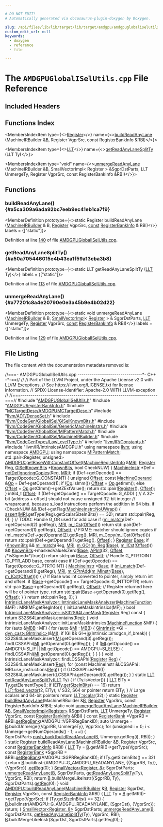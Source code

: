 ```yaml
---

# DO NOT EDIT!
# Automatically generated via docusaurus-plugin-doxygen by Doxygen.

slug: /api/files/lib/lib/target/lib/target/amdgpu/amdgpuglobaliselutils-cpp
custom_edit_url: null
keywords:
  - doxygen
  - reference
  - file

---
```





# The `AMDGPUGlobalISelUtils.cpp` File Reference

<DoxygenPage pluginConfig={pluginConfig}>



## Included Headers

<IncludesList>
<IncludesListItem
  filePath="AMDGPUGlobalISelUtils.h"
  permalink="/docs/api/files/lib/lib/target/lib/target/amdgpu/amdgpuglobaliselutils-h"
  isLocal="true" />
<IncludesListItem
  filePath="AMDGPURegisterBankInfo.h"
  permalink="/docs/api/files/lib/lib/target/lib/target/amdgpu/amdgpuregisterbankinfo-h"
  isLocal="true" />
<IncludesListItem
  filePath="MCTargetDesc/AMDGPUMCTargetDesc.h"
  permalink="/docs/api/files/lib/lib/target/lib/target/amdgpu/lib/target/amdgpu/mctargetdesc/amdgpumctargetdesc-h"
  isLocal="true" />
<IncludesListItem
  filePath="llvm/ADT/DenseSet.h"
  permalink="/docs/api/files/include/include/llvm/include/llvm/adt/denseset-h"
  isLocal="true" />
<IncludesListItem
  filePath="llvm/CodeGen/GlobalISel/GISelKnownBits.h"
  permalink="/docs/api/files/include/include/llvm/include/llvm/codegen/include/llvm/codegen/globalisel/giselknownbits-h"
  isLocal="true" />
<IncludesListItem
  filePath="llvm/CodeGen/GlobalISel/GenericMachineInstrs.h"
  permalink="/docs/api/files/include/include/llvm/include/llvm/codegen/include/llvm/codegen/globalisel/genericmachineinstrs-h"
  isLocal="true" />
<IncludesListItem
  filePath="llvm/CodeGen/GlobalISel/MIPatternMatch.h"
  permalink="/docs/api/files/include/include/llvm/include/llvm/codegen/include/llvm/codegen/globalisel/mipatternmatch-h"
  isLocal="true" />
<IncludesListItem
  filePath="llvm/CodeGen/GlobalISel/MachineIRBuilder.h"
  permalink="/docs/api/files/include/include/llvm/include/llvm/codegen/include/llvm/codegen/globalisel/machineirbuilder-h"
  isLocal="true" />
<IncludesListItem
  filePath="llvm/CodeGenTypes/LowLevelType.h"
  permalink="/docs/api/files/include/include/llvm/include/llvm/codegentypes/lowleveltype-h"
  isLocal="true" />
<IncludesListItem
  filePath="llvm/IR/Constants.h"
  permalink="/docs/api/files/include/include/llvm/include/llvm/ir/constants-h"
  isLocal="true" />
<IncludesListItem
  filePath="llvm/IR/IntrinsicsAMDGPU.h"
  permalink=""
  isLocal="true" />
</IncludesList>

## Functions Index

<MembersIndex>

<MembersIndexItem
  type={<><a href="/docs/api/classes/llvm/register">Register</a></>}
  name={<><a href="#a5ca309a6ada92bc7eeb9ec41eb1ca7f9">buildReadAnyLane</a> (MachineIRBuilder &amp;B, Register VgprSrc, const RegisterBankInfo &amp;RBI)</>}>
</MembersIndexItem>

<MembersIndexItem
  type={<><a href="/docs/api/classes/llvm/llt">LLT</a></>}
  name={<><a href="#a50a705446015e4b43ea1f59a13eba3b8">getReadAnyLaneSplitTy</a> (LLT Ty)</>}>
</MembersIndexItem>

<MembersIndexItem
  type="void"
  name={<><a href="#a77201c8a4e20790e0e3a45b9e4b02d22">unmergeReadAnyLane</a> (MachineIRBuilder &amp;B, SmallVectorImpl&lt; Register &gt; &amp;SgprDstParts, LLT UnmergeTy, Register VgprSrc, const RegisterBankInfo &amp;RBI)</>}>
</MembersIndexItem>

</MembersIndex>


<SectionDefinition>

## Functions

### buildReadAnyLane() {#a5ca309a6ada92bc7eeb9ec41eb1ca7f9}

<MemberDefinition
  prototype={<>static Register buildReadAnyLane (<a href="/docs/api/classes/llvm/machineirbuilder">MachineIRBuilder</a> &amp; B, <a href="/docs/api/classes/llvm/register">Register</a> VgprSrc, <a href="/docs/api/files/lib/lib/target/lib/target/aarch64/aarch64promoteconstant-cpp/#a90f8350fecae261c25be85d38b451bff">const</a> <a href="/docs/api/classes/llvm/registerbankinfo">RegisterBankInfo</a> &amp; RBI)</>}
  labels = {["static"]}>

Definition at line <a href="#l00140">140</a> of file <a href="/docs/api/files/lib/lib/target/lib/target/amdgpu/amdgpuglobaliselutils-cpp">AMDGPUGlobalISelUtils.cpp</a>.
</MemberDefinition>

### getReadAnyLaneSplitTy() {#a50a705446015e4b43ea1f59a13eba3b8}

<MemberDefinition
  prototype={<>static LLT getReadAnyLaneSplitTy (<a href="/docs/api/classes/llvm/llt">LLT</a> Ty)</>}
  labels = {["static"]}>

Definition at line <a href="#l00113">113</a> of file <a href="/docs/api/files/lib/lib/target/lib/target/amdgpu/amdgpuglobaliselutils-cpp">AMDGPUGlobalISelUtils.cpp</a>.
</MemberDefinition>

### unmergeReadAnyLane() {#a77201c8a4e20790e0e3a45b9e4b02d22}

<MemberDefinition
  prototype={<>static void unmergeReadAnyLane (<a href="/docs/api/classes/llvm/machineirbuilder">MachineIRBuilder</a> &amp; B, <a href="/docs/api/classes/llvm/smallvectorimpl">SmallVectorImpl</a>&lt; <a href="/docs/api/classes/llvm/register">Register</a> &gt; &amp; SgprDstParts, <a href="/docs/api/classes/llvm/llt">LLT</a> UnmergeTy, <a href="/docs/api/classes/llvm/register">Register</a> VgprSrc, <a href="/docs/api/files/lib/lib/target/lib/target/aarch64/aarch64promoteconstant-cpp/#a90f8350fecae261c25be85d38b451bff">const</a> <a href="/docs/api/classes/llvm/registerbankinfo">RegisterBankInfo</a> &amp; RBI)</>}
  labels = {["static"]}>

Definition at line <a href="#l00129">129</a> of file <a href="/docs/api/files/lib/lib/target/lib/target/amdgpu/amdgpuglobaliselutils-cpp">AMDGPUGlobalISelUtils.cpp</a>.
</MemberDefinition>

</SectionDefinition>

## File Listing

The file content with the documentation metadata removed is:

<ProgramListing>

<Link id="l00001" /><CodeLine lineNumber="1"><Highlight kind="comment">//===- AMDGPUGlobalISelUtils.cpp ---------------------------------&#42;- C++ -&#42;-==//</Highlight><Highlight kind="normal"></Highlight></CodeLine>
<Link id="l00002" /><CodeLine lineNumber="2"><Highlight kind="normal"></Highlight><Highlight kind="comment">//</Highlight><Highlight kind="normal"></Highlight></CodeLine>
<Link id="l00003" /><CodeLine lineNumber="3"><Highlight kind="normal"></Highlight><Highlight kind="comment">// Part of the LLVM Project, under the Apache License v2.0 with LLVM Exceptions.</Highlight><Highlight kind="normal"></Highlight></CodeLine>
<Link id="l00004" /><CodeLine lineNumber="4"><Highlight kind="normal"></Highlight><Highlight kind="comment">// See https://llvm.org/LICENSE.txt for license information.</Highlight><Highlight kind="normal"></Highlight></CodeLine>
<Link id="l00005" /><CodeLine lineNumber="5"><Highlight kind="normal"></Highlight><Highlight kind="comment">// SPDX-License-Identifier: Apache-2.0 WITH LLVM-exception</Highlight><Highlight kind="normal"></Highlight></CodeLine>
<Link id="l00006" /><CodeLine lineNumber="6"><Highlight kind="normal"></Highlight><Highlight kind="comment">//</Highlight><Highlight kind="normal"></Highlight></CodeLine>
<Link id="l00007" /><CodeLine lineNumber="7"><Highlight kind="normal"></Highlight><Highlight kind="comment">//===----------------------------------------------------------------------===//</Highlight><Highlight kind="normal"></Highlight></CodeLine>
<Link id="l00008" /><CodeLine lineNumber="8"><Highlight kind="normal"></Highlight></CodeLine>
<Link id="l00009" /><CodeLine lineNumber="9"><Highlight kind="normal"></Highlight><Highlight kind="preprocessor">#include &quot;<a href="/docs/api/files/lib/lib/target/lib/target/amdgpu/amdgpuglobaliselutils-h">AMDGPUGlobalISelUtils.h</a>&quot;</Highlight><Highlight kind="normal"></Highlight></CodeLine>
<Link id="l00010" /><CodeLine lineNumber="10"><Highlight kind="normal"></Highlight><Highlight kind="preprocessor">#include &quot;<a href="/docs/api/files/lib/lib/target/lib/target/amdgpu/amdgpuregisterbankinfo-h">AMDGPURegisterBankInfo.h</a>&quot;</Highlight><Highlight kind="normal"></Highlight></CodeLine>
<Link id="l00011" /><CodeLine lineNumber="11"><Highlight kind="normal"></Highlight><Highlight kind="preprocessor">#include &quot;<a href="/docs/api/files/lib/lib/target/lib/target/amdgpu/lib/target/amdgpu/mctargetdesc/amdgpumctargetdesc-h">MCTargetDesc/AMDGPUMCTargetDesc.h</a>&quot;</Highlight><Highlight kind="normal"></Highlight></CodeLine>
<Link id="l00012" /><CodeLine lineNumber="12"><Highlight kind="normal"></Highlight><Highlight kind="preprocessor">#include &quot;<a href="/docs/api/files/include/include/llvm/include/llvm/adt/denseset-h">llvm/ADT/DenseSet.h</a>&quot;</Highlight><Highlight kind="normal"></Highlight></CodeLine>
<Link id="l00013" /><CodeLine lineNumber="13"><Highlight kind="normal"></Highlight><Highlight kind="preprocessor">#include &quot;<a href="/docs/api/files/include/include/llvm/include/llvm/codegen/include/llvm/codegen/globalisel/giselknownbits-h">llvm/CodeGen/GlobalISel/GISelKnownBits.h</a>&quot;</Highlight><Highlight kind="normal"></Highlight></CodeLine>
<Link id="l00014" /><CodeLine lineNumber="14"><Highlight kind="normal"></Highlight><Highlight kind="preprocessor">#include &quot;<a href="/docs/api/files/include/include/llvm/include/llvm/codegen/include/llvm/codegen/globalisel/genericmachineinstrs-h">llvm/CodeGen/GlobalISel/GenericMachineInstrs.h</a>&quot;</Highlight><Highlight kind="normal"></Highlight></CodeLine>
<Link id="l00015" /><CodeLine lineNumber="15"><Highlight kind="normal"></Highlight><Highlight kind="preprocessor">#include &quot;<a href="/docs/api/files/include/include/llvm/include/llvm/codegen/include/llvm/codegen/globalisel/mipatternmatch-h">llvm/CodeGen/GlobalISel/MIPatternMatch.h</a>&quot;</Highlight><Highlight kind="normal"></Highlight></CodeLine>
<Link id="l00016" /><CodeLine lineNumber="16"><Highlight kind="normal"></Highlight><Highlight kind="preprocessor">#include &quot;<a href="/docs/api/files/include/include/llvm/include/llvm/codegen/include/llvm/codegen/globalisel/machineirbuilder-h">llvm/CodeGen/GlobalISel/MachineIRBuilder.h</a>&quot;</Highlight><Highlight kind="normal"></Highlight></CodeLine>
<Link id="l00017" /><CodeLine lineNumber="17"><Highlight kind="normal"></Highlight><Highlight kind="preprocessor">#include &quot;<a href="/docs/api/files/include/include/llvm/include/llvm/codegentypes/lowleveltype-h">llvm/CodeGenTypes/LowLevelType.h</a>&quot;</Highlight><Highlight kind="normal"></Highlight></CodeLine>
<Link id="l00018" /><CodeLine lineNumber="18"><Highlight kind="normal"></Highlight><Highlight kind="preprocessor">#include &quot;<a href="/docs/api/files/include/include/llvm/include/llvm/ir/constants-h">llvm/IR/Constants.h</a>&quot;</Highlight><Highlight kind="normal"></Highlight></CodeLine>
<Link id="l00019" /><CodeLine lineNumber="19"><Highlight kind="normal"></Highlight><Highlight kind="preprocessor">#include &quot;llvm/IR/IntrinsicsAMDGPU.h&quot;</Highlight><Highlight kind="normal"></Highlight></CodeLine>
<Link id="l00020" /><CodeLine lineNumber="20"><Highlight kind="normal"></Highlight></CodeLine>
<Link id="l00021" /><CodeLine lineNumber="21"><Highlight kind="normal"></Highlight><Highlight kind="keyword">using namespace </Highlight><Highlight kind="normal"><a href="/docs/api/namespaces/llvm">llvm</a>;</Highlight></CodeLine>
<Link id="l00022" /><CodeLine lineNumber="22"><Highlight kind="normal"></Highlight><Highlight kind="keyword">using namespace </Highlight><Highlight kind="normal"><a href="/docs/api/namespaces/llvm/amdgpu">AMDGPU</a>;</Highlight></CodeLine>
<Link id="l00023" /><CodeLine lineNumber="23"><Highlight kind="normal"></Highlight><Highlight kind="keyword">using namespace </Highlight><Highlight kind="normal"><a href="/docs/api/namespaces/llvm/mipatternmatch">MIPatternMatch</a>;</Highlight></CodeLine>
<Link id="l00024" /><CodeLine lineNumber="24"><Highlight kind="normal"></Highlight></CodeLine>
<Link id="l00025" /><CodeLine lineNumber="25"><Highlight kind="normal">std::pair&lt;Register, unsigned&gt;</Highlight></CodeLine>
<Link id="l00026" /><CodeLine lineNumber="26" lineLink="/docs/api/namespaces/llvm/amdgpu/#afc1af790923d299c9f6c0b631034dbc6"><Highlight kind="normal"><a href="/docs/api/namespaces/llvm/amdgpu/#afc1af790923d299c9f6c0b631034dbc6">AMDGPU::getBaseWithConstantOffset</a>(<a href="/docs/api/classes/llvm/machineregisterinfo">MachineRegisterInfo</a> &amp;<a href="/docs/api/files/lib/lib/target/lib/target/aarch64/aarch64advsimdscalarpass-cpp/#aacd2ab195054a3e6a74bfbb9d5d571c8">MRI</a>, <a href="/docs/api/classes/llvm/register">Register</a> Reg,</Highlight></CodeLine>
<Link id="l00027" /><CodeLine lineNumber="27"><Highlight kind="normal">                                  <a href="/docs/api/classes/llvm/giselknownbits">GISelKnownBits</a> &#42;<a href="/docs/api/structs/llvm/knownbits">KnownBits</a>, </Highlight><Highlight kind="keywordtype">bool</Highlight><Highlight kind="normal"> CheckNUW) &#123;</Highlight></CodeLine>
<Link id="l00028" /><CodeLine lineNumber="28"><Highlight kind="normal">  <a href="/docs/api/classes/llvm/machineinstr">MachineInstr</a> &#42;Def = <a href="/docs/api/namespaces/llvm/#a4b2430ab5e686b82f8cd6fd588d6de6f">getDefIgnoringCopies</a>(Reg, <a href="/docs/api/files/lib/lib/target/lib/target/aarch64/aarch64advsimdscalarpass-cpp/#aacd2ab195054a3e6a74bfbb9d5d571c8">MRI</a>);</Highlight></CodeLine>
<Link id="l00029" /><CodeLine lineNumber="29"><Highlight kind="normal">  </Highlight><Highlight kind="keywordflow">if</Highlight><Highlight kind="normal"> (Def-&gt;getOpcode() == TargetOpcode::G&#95;CONSTANT) &#123;</Highlight></CodeLine>
<Link id="l00030" /><CodeLine lineNumber="30"><Highlight kind="normal">    </Highlight><Highlight kind="keywordtype">unsigned</Highlight><Highlight kind="normal"> <a href="/docs/api/namespaces/llvm/#a05f5b9a11bdcc5feba62899f95dcf878a3134224cba2545bc57954d3b072aebb4">Offset</a>;</Highlight></CodeLine>
<Link id="l00031" /><CodeLine lineNumber="31"><Highlight kind="normal">    </Highlight><Highlight kind="keyword">const</Highlight><Highlight kind="normal"> <a href="/docs/api/classes/llvm/machineoperand">MachineOperand</a> &amp;<a href="/docs/api/namespaces/llvm/#ab471937b9a227e70c7fe8bd9604014d6">Op</a> = Def-&gt;getOperand(1);</Highlight></CodeLine>
<Link id="l00032" /><CodeLine lineNumber="32"><Highlight kind="normal">    </Highlight><Highlight kind="keywordflow">if</Highlight><Highlight kind="normal"> (<a href="/docs/api/namespaces/llvm/#ab471937b9a227e70c7fe8bd9604014d6">Op</a>.isImm())</Highlight></CodeLine>
<Link id="l00033" /><CodeLine lineNumber="33"><Highlight kind="normal">      <a href="/docs/api/namespaces/llvm/#a05f5b9a11bdcc5feba62899f95dcf878a3134224cba2545bc57954d3b072aebb4">Offset</a> = <a href="/docs/api/namespaces/llvm/#ab471937b9a227e70c7fe8bd9604014d6">Op</a>.getImm();</Highlight></CodeLine>
<Link id="l00034" /><CodeLine lineNumber="34"><Highlight kind="normal">    </Highlight><Highlight kind="keywordflow">else</Highlight><Highlight kind="normal"></Highlight></CodeLine>
<Link id="l00035" /><CodeLine lineNumber="35"><Highlight kind="normal">      <a href="/docs/api/namespaces/llvm/#a05f5b9a11bdcc5feba62899f95dcf878a3134224cba2545bc57954d3b072aebb4">Offset</a> = <a href="/docs/api/namespaces/llvm/#ab471937b9a227e70c7fe8bd9604014d6">Op</a>.getCImm()-&gt;getZExtValue();</Highlight></CodeLine>
<Link id="l00036" /><CodeLine lineNumber="36"><Highlight kind="normal"></Highlight></CodeLine>
<Link id="l00037" /><CodeLine lineNumber="37"><Highlight kind="normal">    </Highlight><Highlight kind="keywordflow">return</Highlight><Highlight kind="normal"> std::pair(<a href="/docs/api/files/lib/lib/transforms/lib/transforms/utils/mem2reg-cpp/#a6fde3eb6ca09ddf2fd76432176d817bb">Register</a>(), <a href="/docs/api/namespaces/llvm/#a05f5b9a11bdcc5feba62899f95dcf878a3134224cba2545bc57954d3b072aebb4">Offset</a>);</Highlight></CodeLine>
<Link id="l00038" /><CodeLine lineNumber="38"><Highlight kind="normal">  &#125;</Highlight></CodeLine>
<Link id="l00039" /><CodeLine lineNumber="39"><Highlight kind="normal"></Highlight></CodeLine>
<Link id="l00040" /><CodeLine lineNumber="40"><Highlight kind="normal">  int64&#95;t <a href="/docs/api/namespaces/llvm/#a05f5b9a11bdcc5feba62899f95dcf878a3134224cba2545bc57954d3b072aebb4">Offset</a>;</Highlight></CodeLine>
<Link id="l00041" /><CodeLine lineNumber="41"><Highlight kind="normal">  </Highlight><Highlight kind="keywordflow">if</Highlight><Highlight kind="normal"> (Def-&gt;getOpcode() == TargetOpcode::G&#95;ADD) &#123;</Highlight></CodeLine>
<Link id="l00042" /><CodeLine lineNumber="42"><Highlight kind="normal">    </Highlight><Highlight kind="comment">// A 32-bit (address + offset) should not cause unsigned 32-bit integer</Highlight><Highlight kind="normal"></Highlight></CodeLine>
<Link id="l00043" /><CodeLine lineNumber="43"><Highlight kind="normal">    </Highlight><Highlight kind="comment">// wraparound, because s&#95;load instructions perform the addition in 64 bits.</Highlight><Highlight kind="normal"></Highlight></CodeLine>
<Link id="l00044" /><CodeLine lineNumber="44"><Highlight kind="normal">    </Highlight><Highlight kind="keywordflow">if</Highlight><Highlight kind="normal"> (CheckNUW &amp;&amp; !Def-&gt;getFlag(<a href="/docs/api/classes/llvm/machineinstr/#aafacf84de1cb994a92dc045f4aa1d518a16996c70759af20709e11bec0f30a14b">MachineInstr::NoUWrap</a>)) &#123;</Highlight></CodeLine>
<Link id="l00045" /><CodeLine lineNumber="45"><Highlight kind="normal">      <a href="/docs/api/files/lib/lib/target/lib/target/amdgpu/silowercontrolflow-cpp/#a4868c5d81c5ccc98c47aeab6244346a0">assert</a>(<a href="/docs/api/files/lib/lib/target/lib/target/aarch64/aarch64advsimdscalarpass-cpp/#aacd2ab195054a3e6a74bfbb9d5d571c8">MRI</a>.getType(Reg).getScalarSizeInBits() == 32);</Highlight></CodeLine>
<Link id="l00046" /><CodeLine lineNumber="46"><Highlight kind="normal">      </Highlight><Highlight kind="keywordflow">return</Highlight><Highlight kind="normal"> std::pair(Reg, 0);</Highlight></CodeLine>
<Link id="l00047" /><CodeLine lineNumber="47"><Highlight kind="normal">    &#125;</Highlight></CodeLine>
<Link id="l00048" /><CodeLine lineNumber="48"><Highlight kind="normal">    </Highlight><Highlight kind="comment">// TODO: Handle G&#95;OR used for add case</Highlight><Highlight kind="normal"></Highlight></CodeLine>
<Link id="l00049" /><CodeLine lineNumber="49"><Highlight kind="normal">    </Highlight><Highlight kind="keywordflow">if</Highlight><Highlight kind="normal"> (<a href="/docs/api/namespaces/llvm/mipatternmatch/#aa9bd186f4281a367fb872d17d0e7728b">mi&#95;match</a>(Def-&gt;getOperand(2).getReg(), <a href="/docs/api/files/lib/lib/target/lib/target/aarch64/aarch64advsimdscalarpass-cpp/#aacd2ab195054a3e6a74bfbb9d5d571c8">MRI</a>, <a href="/docs/api/namespaces/llvm/mipatternmatch/#a441b9fc17e390be4c8dc6a1f1dd3d424">m&#95;ICst</a>(<a href="/docs/api/namespaces/llvm/#a05f5b9a11bdcc5feba62899f95dcf878a3134224cba2545bc57954d3b072aebb4">Offset</a>)))</Highlight></CodeLine>
<Link id="l00050" /><CodeLine lineNumber="50"><Highlight kind="normal">      </Highlight><Highlight kind="keywordflow">return</Highlight><Highlight kind="normal"> std::pair(Def-&gt;getOperand(1).getReg(), <a href="/docs/api/namespaces/llvm/#a05f5b9a11bdcc5feba62899f95dcf878a3134224cba2545bc57954d3b072aebb4">Offset</a>);</Highlight></CodeLine>
<Link id="l00051" /><CodeLine lineNumber="51"><Highlight kind="normal"></Highlight></CodeLine>
<Link id="l00052" /><CodeLine lineNumber="52"><Highlight kind="normal">    </Highlight><Highlight kind="comment">// FIXME: matcher should ignore copies</Highlight><Highlight kind="normal"></Highlight></CodeLine>
<Link id="l00053" /><CodeLine lineNumber="53"><Highlight kind="normal">    </Highlight><Highlight kind="keywordflow">if</Highlight><Highlight kind="normal"> (<a href="/docs/api/namespaces/llvm/mipatternmatch/#aa9bd186f4281a367fb872d17d0e7728b">mi&#95;match</a>(Def-&gt;getOperand(2).getReg(), <a href="/docs/api/files/lib/lib/target/lib/target/aarch64/aarch64advsimdscalarpass-cpp/#aacd2ab195054a3e6a74bfbb9d5d571c8">MRI</a>, <a href="/docs/api/namespaces/llvm/mipatternmatch/#a26d4fa544340416fd300803ea0bd1cee">m&#95;Copy</a>(<a href="/docs/api/namespaces/llvm/mipatternmatch/#a441b9fc17e390be4c8dc6a1f1dd3d424">m&#95;ICst</a>(<a href="/docs/api/namespaces/llvm/#a05f5b9a11bdcc5feba62899f95dcf878a3134224cba2545bc57954d3b072aebb4">Offset</a>))))</Highlight></CodeLine>
<Link id="l00054" /><CodeLine lineNumber="54"><Highlight kind="normal">      </Highlight><Highlight kind="keywordflow">return</Highlight><Highlight kind="normal"> std::pair(Def-&gt;getOperand(1).getReg(), <a href="/docs/api/namespaces/llvm/#a05f5b9a11bdcc5feba62899f95dcf878a3134224cba2545bc57954d3b072aebb4">Offset</a>);</Highlight></CodeLine>
<Link id="l00055" /><CodeLine lineNumber="55"><Highlight kind="normal">  &#125;</Highlight></CodeLine>
<Link id="l00056" /><CodeLine lineNumber="56"><Highlight kind="normal"></Highlight></CodeLine>
<Link id="l00057" /><CodeLine lineNumber="57"><Highlight kind="normal">  <a href="/docs/api/classes/llvm/register">Register</a> <a href="/docs/api/namespaces/llvm/sampleprof/#a702f69807459cc25db5754a5f179d3fcaf6fbeb8fa9f451468611536b00878d41">Base</a>;</Highlight></CodeLine>
<Link id="l00058" /><CodeLine lineNumber="58"><Highlight kind="normal">  </Highlight><Highlight kind="keywordflow">if</Highlight><Highlight kind="normal"> (<a href="/docs/api/structs/llvm/knownbits">KnownBits</a> &amp;&amp; <a href="/docs/api/namespaces/llvm/mipatternmatch/#aa9bd186f4281a367fb872d17d0e7728b">mi&#95;match</a>(Reg, <a href="/docs/api/files/lib/lib/target/lib/target/aarch64/aarch64advsimdscalarpass-cpp/#aacd2ab195054a3e6a74bfbb9d5d571c8">MRI</a>, <a href="/docs/api/namespaces/llvm/mipatternmatch/#a61adc0538bc40b2709040c5284c5c719">m&#95;GOr</a>(<a href="/docs/api/namespaces/llvm/mipatternmatch/#a00b04b7613c62a52917e1d2467faeab0">m&#95;Reg</a>(<a href="/docs/api/namespaces/llvm/sampleprof/#a702f69807459cc25db5754a5f179d3fcaf6fbeb8fa9f451468611536b00878d41">Base</a>), <a href="/docs/api/namespaces/llvm/mipatternmatch/#a441b9fc17e390be4c8dc6a1f1dd3d424">m&#95;ICst</a>(<a href="/docs/api/namespaces/llvm/#a05f5b9a11bdcc5feba62899f95dcf878a3134224cba2545bc57954d3b072aebb4">Offset</a>))) &amp;&amp;</Highlight></CodeLine>
<Link id="l00059" /><CodeLine lineNumber="59"><Highlight kind="normal">      <a href="/docs/api/structs/llvm/knownbits">KnownBits</a>-&gt;maskedValueIsZero(<a href="/docs/api/namespaces/llvm/sampleprof/#a702f69807459cc25db5754a5f179d3fcaf6fbeb8fa9f451468611536b00878d41">Base</a>, <a href="/docs/api/classes/llvm/apint">APInt</a>(32, <a href="/docs/api/namespaces/llvm/#a05f5b9a11bdcc5feba62899f95dcf878a3134224cba2545bc57954d3b072aebb4">Offset</a>, </Highlight><Highlight kind="comment">/&#42;isSigned=&#42;/</Highlight><Highlight kind="keyword">true</Highlight><Highlight kind="normal">)))</Highlight></CodeLine>
<Link id="l00060" /><CodeLine lineNumber="60"><Highlight kind="normal">    </Highlight><Highlight kind="keywordflow">return</Highlight><Highlight kind="normal"> std::pair(<a href="/docs/api/namespaces/llvm/sampleprof/#a702f69807459cc25db5754a5f179d3fcaf6fbeb8fa9f451468611536b00878d41">Base</a>, <a href="/docs/api/namespaces/llvm/#a05f5b9a11bdcc5feba62899f95dcf878a3134224cba2545bc57954d3b072aebb4">Offset</a>);</Highlight></CodeLine>
<Link id="l00061" /><CodeLine lineNumber="61"><Highlight kind="normal"></Highlight></CodeLine>
<Link id="l00062" /><CodeLine lineNumber="62"><Highlight kind="normal">  </Highlight><Highlight kind="comment">// Handle G&#95;PTRTOINT (G&#95;PTR&#95;ADD base, const) case</Highlight><Highlight kind="normal"></Highlight></CodeLine>
<Link id="l00063" /><CodeLine lineNumber="63"><Highlight kind="normal">  </Highlight><Highlight kind="keywordflow">if</Highlight><Highlight kind="normal"> (Def-&gt;getOpcode() == TargetOpcode::G&#95;PTRTOINT) &#123;</Highlight></CodeLine>
<Link id="l00064" /><CodeLine lineNumber="64"><Highlight kind="normal">    <a href="/docs/api/classes/llvm/machineinstr">MachineInstr</a> &#42;<a href="/docs/api/namespaces/llvm/sampleprof/#a702f69807459cc25db5754a5f179d3fcaf6fbeb8fa9f451468611536b00878d41">Base</a>;</Highlight></CodeLine>
<Link id="l00065" /><CodeLine lineNumber="65"><Highlight kind="normal">    </Highlight><Highlight kind="keywordflow">if</Highlight><Highlight kind="normal"> (<a href="/docs/api/namespaces/llvm/mipatternmatch/#aa9bd186f4281a367fb872d17d0e7728b">mi&#95;match</a>(Def-&gt;getOperand(1).getReg(), <a href="/docs/api/files/lib/lib/target/lib/target/aarch64/aarch64advsimdscalarpass-cpp/#aacd2ab195054a3e6a74bfbb9d5d571c8">MRI</a>,</Highlight></CodeLine>
<Link id="l00066" /><CodeLine lineNumber="66"><Highlight kind="normal">                 <a href="/docs/api/namespaces/llvm/mipatternmatch/#aabc13e9685078919223b80faf25c4b4e">m&#95;GPtrAdd</a>(<a href="/docs/api/namespaces/llvm/mipatternmatch/#ac48bb7526cd273b2dbeaabdc481d641f">m&#95;MInstr</a>(<a href="/docs/api/namespaces/llvm/sampleprof/#a702f69807459cc25db5754a5f179d3fcaf6fbeb8fa9f451468611536b00878d41">Base</a>), <a href="/docs/api/namespaces/llvm/mipatternmatch/#a441b9fc17e390be4c8dc6a1f1dd3d424">m&#95;ICst</a>(<a href="/docs/api/namespaces/llvm/#a05f5b9a11bdcc5feba62899f95dcf878a3134224cba2545bc57954d3b072aebb4">Offset</a>)))) &#123;</Highlight></CodeLine>
<Link id="l00067" /><CodeLine lineNumber="67"><Highlight kind="normal">      </Highlight><Highlight kind="comment">// If Base was int converted to pointer, simply return int and offset.</Highlight><Highlight kind="normal"></Highlight></CodeLine>
<Link id="l00068" /><CodeLine lineNumber="68"><Highlight kind="normal">      </Highlight><Highlight kind="keywordflow">if</Highlight><Highlight kind="normal"> (<a href="/docs/api/namespaces/llvm/sampleprof/#a702f69807459cc25db5754a5f179d3fcaf6fbeb8fa9f451468611536b00878d41">Base</a>-&gt;getOpcode() == TargetOpcode::G&#95;INTTOPTR)</Highlight></CodeLine>
<Link id="l00069" /><CodeLine lineNumber="69"><Highlight kind="normal">        </Highlight><Highlight kind="keywordflow">return</Highlight><Highlight kind="normal"> std::pair(<a href="/docs/api/namespaces/llvm/sampleprof/#a702f69807459cc25db5754a5f179d3fcaf6fbeb8fa9f451468611536b00878d41">Base</a>-&gt;getOperand(1).getReg(), <a href="/docs/api/namespaces/llvm/#a05f5b9a11bdcc5feba62899f95dcf878a3134224cba2545bc57954d3b072aebb4">Offset</a>);</Highlight></CodeLine>
<Link id="l00070" /><CodeLine lineNumber="70"><Highlight kind="normal"></Highlight></CodeLine>
<Link id="l00071" /><CodeLine lineNumber="71"><Highlight kind="normal">      </Highlight><Highlight kind="comment">// Register returned here will be of pointer type.</Highlight><Highlight kind="normal"></Highlight></CodeLine>
<Link id="l00072" /><CodeLine lineNumber="72"><Highlight kind="normal">      </Highlight><Highlight kind="keywordflow">return</Highlight><Highlight kind="normal"> std::pair(<a href="/docs/api/namespaces/llvm/sampleprof/#a702f69807459cc25db5754a5f179d3fcaf6fbeb8fa9f451468611536b00878d41">Base</a>-&gt;getOperand(0).getReg(), <a href="/docs/api/namespaces/llvm/#a05f5b9a11bdcc5feba62899f95dcf878a3134224cba2545bc57954d3b072aebb4">Offset</a>);</Highlight></CodeLine>
<Link id="l00073" /><CodeLine lineNumber="73"><Highlight kind="normal">    &#125;</Highlight></CodeLine>
<Link id="l00074" /><CodeLine lineNumber="74"><Highlight kind="normal">  &#125;</Highlight></CodeLine>
<Link id="l00075" /><CodeLine lineNumber="75"><Highlight kind="normal"></Highlight></CodeLine>
<Link id="l00076" /><CodeLine lineNumber="76"><Highlight kind="normal">  </Highlight><Highlight kind="keywordflow">return</Highlight><Highlight kind="normal"> std::pair(Reg, 0);</Highlight></CodeLine>
<Link id="l00077" /><CodeLine lineNumber="77"><Highlight kind="normal">&#125;</Highlight></CodeLine>
<Link id="l00078" /><CodeLine lineNumber="78"><Highlight kind="normal"></Highlight></CodeLine>
<Link id="l00079" /><CodeLine lineNumber="79" lineLink="/docs/api/classes/llvm/amdgpu/intrinsiclanemaskanalyzer/#a22459843e27b3193b07132afe1048a0e"><Highlight kind="normal"><a href="/docs/api/classes/llvm/amdgpu/intrinsiclanemaskanalyzer/#a22459843e27b3193b07132afe1048a0e">IntrinsicLaneMaskAnalyzer::IntrinsicLaneMaskAnalyzer</a>(<a href="/docs/api/classes/llvm/machinefunction">MachineFunction</a> &amp;MF)</Highlight></CodeLine>
<Link id="l00080" /><CodeLine lineNumber="80"><Highlight kind="normal">    : MRI(MF.getRegInfo()) &#123;</Highlight></CodeLine>
<Link id="l00081" /><CodeLine lineNumber="81"><Highlight kind="normal">  initLaneMaskIntrinsics(MF);</Highlight></CodeLine>
<Link id="l00082" /><CodeLine lineNumber="82"><Highlight kind="normal">&#125;</Highlight></CodeLine>
<Link id="l00083" /><CodeLine lineNumber="83"><Highlight kind="normal"></Highlight></CodeLine>
<Link id="l00084" /><CodeLine lineNumber="84" lineLink="/docs/api/classes/llvm/amdgpu/intrinsiclanemaskanalyzer/#a0ff63797e41bde5841b551c231eb8c1c"><Highlight kind="normal"></Highlight><Highlight kind="keywordtype">bool</Highlight><Highlight kind="normal"> <a href="/docs/api/classes/llvm/amdgpu/intrinsiclanemaskanalyzer/#a0ff63797e41bde5841b551c231eb8c1c">IntrinsicLaneMaskAnalyzer::isS32S64LaneMask</a>(<a href="/docs/api/classes/llvm/register">Register</a> Reg)</Highlight><Highlight kind="keyword"> const </Highlight><Highlight kind="normal">&#123;</Highlight></CodeLine>
<Link id="l00085" /><CodeLine lineNumber="85"><Highlight kind="normal">  </Highlight><Highlight kind="keywordflow">return</Highlight><Highlight kind="normal"> S32S64LaneMask.contains(Reg);</Highlight></CodeLine>
<Link id="l00086" /><CodeLine lineNumber="86"><Highlight kind="normal">&#125;</Highlight></CodeLine>
<Link id="l00087" /><CodeLine lineNumber="87"><Highlight kind="normal"></Highlight></CodeLine>
<Link id="l00088" /><CodeLine lineNumber="88"><Highlight kind="normal"></Highlight><Highlight kind="keywordtype">void</Highlight><Highlight kind="normal"> IntrinsicLaneMaskAnalyzer::initLaneMaskIntrinsics(<a href="/docs/api/classes/llvm/machinefunction">MachineFunction</a> &amp;MF) &#123;</Highlight></CodeLine>
<Link id="l00089" /><CodeLine lineNumber="89"><Highlight kind="normal">  </Highlight><Highlight kind="keywordflow">for</Highlight><Highlight kind="normal"> (</Highlight><Highlight kind="keyword">auto</Highlight><Highlight kind="normal"> &amp;<a href="/docs/api/files/lib/lib/target/lib/target/arm/armslshardening-cpp/#a5958512eae2979bd2eb383977996a600">MBB</a> : MF) &#123;</Highlight></CodeLine>
<Link id="l00090" /><CodeLine lineNumber="90"><Highlight kind="normal">    </Highlight><Highlight kind="keywordflow">for</Highlight><Highlight kind="normal"> (</Highlight><Highlight kind="keyword">auto</Highlight><Highlight kind="normal"> &amp;<a href="/docs/api/files/lib/lib/codegen/lib/codegen/globalisel/irtranslator-cpp/#abe44dfdea65b4f7e11e0a608ab708b76">MI</a> : <a href="/docs/api/files/lib/lib/target/lib/target/arm/armslshardening-cpp/#a5958512eae2979bd2eb383977996a600">MBB</a>) &#123;</Highlight></CodeLine>
<Link id="l00091" /><CodeLine lineNumber="91"><Highlight kind="normal">      <a href="/docs/api/classes/llvm/gintrinsic">GIntrinsic</a> &#42;GI = <a href="/docs/api/namespaces/llvm/#a22eeee01734061ac1b31ccd994c49eef">dyn&#95;cast&lt;GIntrinsic&gt;</a>(&amp;<a href="/docs/api/files/lib/lib/codegen/lib/codegen/globalisel/irtranslator-cpp/#abe44dfdea65b4f7e11e0a608ab708b76">MI</a>);</Highlight></CodeLine>
<Link id="l00092" /><CodeLine lineNumber="92"><Highlight kind="normal">      </Highlight><Highlight kind="keywordflow">if</Highlight><Highlight kind="normal"> (GI &amp;&amp; GI-&gt;<a href="/docs/api/classes/llvm/gintrinsic/#a686f97c8a53834389f8723a536ee413a">is</a>(Intrinsic::amdgcn&#95;if&#95;break)) &#123;</Highlight></CodeLine>
<Link id="l00093" /><CodeLine lineNumber="93"><Highlight kind="normal">        S32S64LaneMask.insert(<a href="/docs/api/files/lib/lib/codegen/lib/codegen/globalisel/irtranslator-cpp/#abe44dfdea65b4f7e11e0a608ab708b76">MI</a>.getOperand(3).getReg());</Highlight></CodeLine>
<Link id="l00094" /><CodeLine lineNumber="94"><Highlight kind="normal">        findLCSSAPhi(<a href="/docs/api/files/lib/lib/codegen/lib/codegen/globalisel/irtranslator-cpp/#abe44dfdea65b4f7e11e0a608ab708b76">MI</a>.getOperand(0).getReg());</Highlight></CodeLine>
<Link id="l00095" /><CodeLine lineNumber="95"><Highlight kind="normal">      &#125;</Highlight></CodeLine>
<Link id="l00096" /><CodeLine lineNumber="96"><Highlight kind="normal"></Highlight></CodeLine>
<Link id="l00097" /><CodeLine lineNumber="97"><Highlight kind="normal">      </Highlight><Highlight kind="keywordflow">if</Highlight><Highlight kind="normal"> (<a href="/docs/api/files/lib/lib/codegen/lib/codegen/globalisel/irtranslator-cpp/#abe44dfdea65b4f7e11e0a608ab708b76">MI</a>.getOpcode() == AMDGPU::SI&#95;IF ||</Highlight></CodeLine>
<Link id="l00098" /><CodeLine lineNumber="98"><Highlight kind="normal">          <a href="/docs/api/files/lib/lib/codegen/lib/codegen/globalisel/irtranslator-cpp/#abe44dfdea65b4f7e11e0a608ab708b76">MI</a>.getOpcode() == AMDGPU::SI&#95;ELSE) &#123;</Highlight></CodeLine>
<Link id="l00099" /><CodeLine lineNumber="99"><Highlight kind="normal">        findLCSSAPhi(<a href="/docs/api/files/lib/lib/codegen/lib/codegen/globalisel/irtranslator-cpp/#abe44dfdea65b4f7e11e0a608ab708b76">MI</a>.getOperand(0).getReg());</Highlight></CodeLine>
<Link id="l00100" /><CodeLine lineNumber="100"><Highlight kind="normal">      &#125;</Highlight></CodeLine>
<Link id="l00101" /><CodeLine lineNumber="101"><Highlight kind="normal">    &#125;</Highlight></CodeLine>
<Link id="l00102" /><CodeLine lineNumber="102"><Highlight kind="normal">  &#125;</Highlight></CodeLine>
<Link id="l00103" /><CodeLine lineNumber="103"><Highlight kind="normal">&#125;</Highlight></CodeLine>
<Link id="l00104" /><CodeLine lineNumber="104"><Highlight kind="normal"></Highlight></CodeLine>
<Link id="l00105" /><CodeLine lineNumber="105"><Highlight kind="normal"></Highlight><Highlight kind="keywordtype">void</Highlight><Highlight kind="normal"> IntrinsicLaneMaskAnalyzer::findLCSSAPhi(<a href="/docs/api/files/lib/lib/transforms/lib/transforms/utils/mem2reg-cpp/#a6fde3eb6ca09ddf2fd76432176d817bb">Register</a> <a href="/docs/api/files/lib/lib/codegen/machinesink-cpp/#a359e1ff26f6d466d927a61aae45b05c3">Reg</a>) &#123;</Highlight></CodeLine>
<Link id="l00106" /><CodeLine lineNumber="106"><Highlight kind="normal">  S32S64LaneMask.insert(<a href="/docs/api/files/lib/lib/codegen/machinesink-cpp/#a359e1ff26f6d466d927a61aae45b05c3">Reg</a>);</Highlight></CodeLine>
<Link id="l00107" /><CodeLine lineNumber="107"><Highlight kind="normal">  </Highlight><Highlight kind="keywordflow">for</Highlight><Highlight kind="normal"> (</Highlight><Highlight kind="keyword">const</Highlight><Highlight kind="normal"> MachineInstr &amp;LCSSAPhi : MRI.use&#95;instructions(<a href="/docs/api/files/lib/lib/codegen/machinesink-cpp/#a359e1ff26f6d466d927a61aae45b05c3">Reg</a>)) &#123;</Highlight></CodeLine>
<Link id="l00108" /><CodeLine lineNumber="108"><Highlight kind="normal">    </Highlight><Highlight kind="keywordflow">if</Highlight><Highlight kind="normal"> (LCSSAPhi.isPHI())</Highlight></CodeLine>
<Link id="l00109" /><CodeLine lineNumber="109"><Highlight kind="normal">      S32S64LaneMask.insert(LCSSAPhi.getOperand(0).getReg());</Highlight></CodeLine>
<Link id="l00110" /><CodeLine lineNumber="110"><Highlight kind="normal">  &#125;</Highlight></CodeLine>
<Link id="l00111" /><CodeLine lineNumber="111"><Highlight kind="normal">&#125;</Highlight></CodeLine>
<Link id="l00112" /><CodeLine lineNumber="112"><Highlight kind="normal"></Highlight></CodeLine>
<Link id="l00113" /><CodeLine lineNumber="113" lineLink="#a50a705446015e4b43ea1f59a13eba3b8"><Highlight kind="normal"></Highlight><Highlight kind="keyword">static</Highlight><Highlight kind="normal"> <a href="/docs/api/classes/llvm/llt">LLT</a> <a href="#a50a705446015e4b43ea1f59a13eba3b8">getReadAnyLaneSplitTy</a>(<a href="/docs/api/classes/llvm/llt">LLT</a> Ty) &#123;</Highlight></CodeLine>
<Link id="l00114" /><CodeLine lineNumber="114"><Highlight kind="normal">  </Highlight><Highlight kind="keywordflow">if</Highlight><Highlight kind="normal"> (Ty.isVector()) &#123;</Highlight></CodeLine>
<Link id="l00115" /><CodeLine lineNumber="115"><Highlight kind="normal">    <a href="/docs/api/classes/llvm/llt">LLT</a> ElTy = Ty.getElementType();</Highlight></CodeLine>
<Link id="l00116" /><CodeLine lineNumber="116"><Highlight kind="normal">    </Highlight><Highlight kind="keywordflow">if</Highlight><Highlight kind="normal"> (ElTy.<a href="/docs/api/classes/llvm/llt/#a956ffd0de93798f523683b447646dd92">getSizeInBits</a>() == 16)</Highlight></CodeLine>
<Link id="l00117" /><CodeLine lineNumber="117"><Highlight kind="normal">      </Highlight><Highlight kind="keywordflow">return</Highlight><Highlight kind="normal"> <a href="/docs/api/classes/llvm/llt/#acd1eca3232b7b3072543294cd2377a37">LLT::fixed&#95;vector</a>(2, ElTy);</Highlight></CodeLine>
<Link id="l00118" /><CodeLine lineNumber="118"><Highlight kind="normal">    </Highlight><Highlight kind="comment">// S32, S64 or pointer</Highlight><Highlight kind="normal"></Highlight></CodeLine>
<Link id="l00119" /><CodeLine lineNumber="119"><Highlight kind="normal">    </Highlight><Highlight kind="keywordflow">return</Highlight><Highlight kind="normal"> ElTy;</Highlight></CodeLine>
<Link id="l00120" /><CodeLine lineNumber="120"><Highlight kind="normal">  &#125;</Highlight></CodeLine>
<Link id="l00121" /><CodeLine lineNumber="121"><Highlight kind="normal"></Highlight></CodeLine>
<Link id="l00122" /><CodeLine lineNumber="122"><Highlight kind="normal">  </Highlight><Highlight kind="comment">// Large scalars and 64-bit pointers</Highlight><Highlight kind="normal"></Highlight></CodeLine>
<Link id="l00123" /><CodeLine lineNumber="123"><Highlight kind="normal">  </Highlight><Highlight kind="keywordflow">return</Highlight><Highlight kind="normal"> <a href="/docs/api/classes/llvm/llt/#a67021459c7ef8f9a634b4eac7ffd0f96">LLT::scalar</a>(32);</Highlight></CodeLine>
<Link id="l00124" /><CodeLine lineNumber="124"><Highlight kind="normal">&#125;</Highlight></CodeLine>
<Link id="l00125" /><CodeLine lineNumber="125"><Highlight kind="normal"></Highlight></CodeLine>
<Link id="l00126" /><CodeLine lineNumber="126"><Highlight kind="normal"></Highlight><Highlight kind="keyword">static</Highlight><Highlight kind="normal"> <a href="/docs/api/files/lib/lib/transforms/lib/transforms/utils/mem2reg-cpp/#a6fde3eb6ca09ddf2fd76432176d817bb">Register</a> <a href="/docs/api/namespaces/llvm/amdgpu/#aefdb2962d1b42281e6f7f18b6002852d">buildReadAnyLane</a>(MachineIRBuilder &amp;<a href="/docs/api/files/lib/lib/ir/builtingcs-cpp/#ae76959fe811ba090de4cba69ac00f1da">B</a>, <a href="/docs/api/files/lib/lib/transforms/lib/transforms/utils/mem2reg-cpp/#a6fde3eb6ca09ddf2fd76432176d817bb">Register</a> VgprSrc,</Highlight></CodeLine>
<Link id="l00127" /><CodeLine lineNumber="127"><Highlight kind="normal">                                 </Highlight><Highlight kind="keyword">const</Highlight><Highlight kind="normal"> RegisterBankInfo &amp;RBI);</Highlight></CodeLine>
<Link id="l00128" /><CodeLine lineNumber="128"><Highlight kind="normal"></Highlight></CodeLine>
<Link id="l00129" /><CodeLine lineNumber="129" lineLink="#a77201c8a4e20790e0e3a45b9e4b02d22"><Highlight kind="normal"></Highlight><Highlight kind="keyword">static</Highlight><Highlight kind="normal"> </Highlight><Highlight kind="keywordtype">void</Highlight><Highlight kind="normal"> <a href="#a77201c8a4e20790e0e3a45b9e4b02d22">unmergeReadAnyLane</a>(<a href="/docs/api/classes/llvm/machineirbuilder">MachineIRBuilder</a> &amp;<a href="/docs/api/files/lib/lib/ir/builtingcs-cpp/#ae76959fe811ba090de4cba69ac00f1da">B</a>,</Highlight></CodeLine>
<Link id="l00130" /><CodeLine lineNumber="130"><Highlight kind="normal">                               <a href="/docs/api/classes/llvm/smallvectorimpl">SmallVectorImpl&lt;Register&gt;</a> &amp;SgprDstParts,</Highlight></CodeLine>
<Link id="l00131" /><CodeLine lineNumber="131"><Highlight kind="normal">                               <a href="/docs/api/classes/llvm/llt">LLT</a> UnmergeTy, <a href="/docs/api/classes/llvm/register">Register</a> VgprSrc,</Highlight></CodeLine>
<Link id="l00132" /><CodeLine lineNumber="132"><Highlight kind="normal">                               </Highlight><Highlight kind="keyword">const</Highlight><Highlight kind="normal"> <a href="/docs/api/classes/llvm/registerbankinfo">RegisterBankInfo</a> &amp;RBI) &#123;</Highlight></CodeLine>
<Link id="l00133" /><CodeLine lineNumber="133"><Highlight kind="normal">  </Highlight><Highlight kind="keyword">const</Highlight><Highlight kind="normal"> <a href="/docs/api/classes/llvm/registerbank">RegisterBank</a> &#42;VgprRB = &amp;RBI.<a href="/docs/api/classes/llvm/registerbankinfo/#a7b7ace4016fc342a5535307a10198daa">getRegBank</a>(AMDGPU::VGPRRegBankID);</Highlight></CodeLine>
<Link id="l00134" /><CodeLine lineNumber="134"><Highlight kind="normal">  </Highlight><Highlight kind="keyword">auto</Highlight><Highlight kind="normal"> Unmerge = <a href="/docs/api/files/lib/lib/ir/builtingcs-cpp/#ae76959fe811ba090de4cba69ac00f1da">B</a>.buildUnmerge(&#123;VgprRB, UnmergeTy&#125;, VgprSrc);</Highlight></CodeLine>
<Link id="l00135" /><CodeLine lineNumber="135"><Highlight kind="normal">  </Highlight><Highlight kind="keywordflow">for</Highlight><Highlight kind="normal"> (</Highlight><Highlight kind="keywordtype">unsigned</Highlight><Highlight kind="normal"> i = 0; i &lt; Unmerge-&gt;getNumOperands() - 1; ++i) &#123;</Highlight></CodeLine>
<Link id="l00136" /><CodeLine lineNumber="136"><Highlight kind="normal">    SgprDstParts.<a href="/docs/api/classes/llvm/smallvectortemplatebase/#af42bfbc067df27c19ee2fc859df58799">push&#95;back</a>(<a href="/docs/api/namespaces/llvm/amdgpu/#aefdb2962d1b42281e6f7f18b6002852d">buildReadAnyLane</a>(<a href="/docs/api/files/lib/lib/ir/builtingcs-cpp/#ae76959fe811ba090de4cba69ac00f1da">B</a>, Unmerge.getReg(i), RBI));</Highlight></CodeLine>
<Link id="l00137" /><CodeLine lineNumber="137"><Highlight kind="normal">  &#125;</Highlight></CodeLine>
<Link id="l00138" /><CodeLine lineNumber="138"><Highlight kind="normal">&#125;</Highlight></CodeLine>
<Link id="l00139" /><CodeLine lineNumber="139"><Highlight kind="normal"></Highlight></CodeLine>
<Link id="l00140" /><CodeLine lineNumber="140" lineLink="#a5ca309a6ada92bc7eeb9ec41eb1ca7f9"><Highlight kind="normal"></Highlight><Highlight kind="keyword">static</Highlight><Highlight kind="normal"> <a href="/docs/api/classes/llvm/register">Register</a> <a href="/docs/api/namespaces/llvm/amdgpu/#aefdb2962d1b42281e6f7f18b6002852d">buildReadAnyLane</a>(<a href="/docs/api/classes/llvm/machineirbuilder">MachineIRBuilder</a> &amp;<a href="/docs/api/files/lib/lib/ir/builtingcs-cpp/#ae76959fe811ba090de4cba69ac00f1da">B</a>, <a href="/docs/api/classes/llvm/register">Register</a> VgprSrc,</Highlight></CodeLine>
<Link id="l00141" /><CodeLine lineNumber="141"><Highlight kind="normal">                                 </Highlight><Highlight kind="keyword">const</Highlight><Highlight kind="normal"> <a href="/docs/api/classes/llvm/registerbankinfo">RegisterBankInfo</a> &amp;RBI) &#123;</Highlight></CodeLine>
<Link id="l00142" /><CodeLine lineNumber="142"><Highlight kind="normal">  <a href="/docs/api/classes/llvm/llt">LLT</a> Ty = <a href="/docs/api/files/lib/lib/ir/builtingcs-cpp/#ae76959fe811ba090de4cba69ac00f1da">B</a>.getMRI()-&gt;getType(VgprSrc);</Highlight></CodeLine>
<Link id="l00143" /><CodeLine lineNumber="143"><Highlight kind="normal">  </Highlight><Highlight kind="keyword">const</Highlight><Highlight kind="normal"> <a href="/docs/api/classes/llvm/registerbank">RegisterBank</a> &#42;SgprRB = &amp;RBI.<a href="/docs/api/classes/llvm/registerbankinfo/#a7b7ace4016fc342a5535307a10198daa">getRegBank</a>(AMDGPU::SGPRRegBankID);</Highlight></CodeLine>
<Link id="l00144" /><CodeLine lineNumber="144"><Highlight kind="normal">  </Highlight><Highlight kind="keywordflow">if</Highlight><Highlight kind="normal"> (Ty.getSizeInBits() == 32) &#123;</Highlight></CodeLine>
<Link id="l00145" /><CodeLine lineNumber="145"><Highlight kind="normal">    </Highlight><Highlight kind="keywordflow">return</Highlight><Highlight kind="normal"> <a href="/docs/api/files/lib/lib/ir/builtingcs-cpp/#ae76959fe811ba090de4cba69ac00f1da">B</a>.buildInstr(AMDGPU::G&#95;AMDGPU&#95;READANYLANE, &#123;&#123;SgprRB, Ty&#125;&#125;, &#123;VgprSrc&#125;)</Highlight></CodeLine>
<Link id="l00146" /><CodeLine lineNumber="146"><Highlight kind="normal">        .<a href="/docs/api/files/lib/lib/target/lib/target/mips/lib/target/mips/disassembler/mipsdisassembler-cpp/#a15b5b86944f6df97d2c3659d77f51f91">getReg</a>(0);</Highlight></CodeLine>
<Link id="l00147" /><CodeLine lineNumber="147"><Highlight kind="normal">  &#125;</Highlight></CodeLine>
<Link id="l00148" /><CodeLine lineNumber="148"><Highlight kind="normal"></Highlight></CodeLine>
<Link id="l00149" /><CodeLine lineNumber="149"><Highlight kind="normal">  <a href="/docs/api/classes/llvm/smallvector">SmallVector&lt;Register, 8&gt;</a> SgprDstParts;</Highlight></CodeLine>
<Link id="l00150" /><CodeLine lineNumber="150"><Highlight kind="normal">  <a href="#a77201c8a4e20790e0e3a45b9e4b02d22">unmergeReadAnyLane</a>(<a href="/docs/api/files/lib/lib/ir/builtingcs-cpp/#ae76959fe811ba090de4cba69ac00f1da">B</a>, SgprDstParts, <a href="#a50a705446015e4b43ea1f59a13eba3b8">getReadAnyLaneSplitTy</a>(Ty), VgprSrc, RBI);</Highlight></CodeLine>
<Link id="l00151" /><CodeLine lineNumber="151"><Highlight kind="normal"></Highlight></CodeLine>
<Link id="l00152" /><CodeLine lineNumber="152"><Highlight kind="normal">  </Highlight><Highlight kind="keywordflow">return</Highlight><Highlight kind="normal"> <a href="/docs/api/files/lib/lib/ir/builtingcs-cpp/#ae76959fe811ba090de4cba69ac00f1da">B</a>.buildMergeLikeInstr(&#123;SgprRB, Ty&#125;, SgprDstParts).<a href="/docs/api/files/lib/lib/target/lib/target/mips/lib/target/mips/disassembler/mipsdisassembler-cpp/#a15b5b86944f6df97d2c3659d77f51f91">getReg</a>(0);</Highlight></CodeLine>
<Link id="l00153" /><CodeLine lineNumber="153"><Highlight kind="normal">&#125;</Highlight></CodeLine>
<Link id="l00154" /><CodeLine lineNumber="154"><Highlight kind="normal"></Highlight></CodeLine>
<Link id="l00155" /><CodeLine lineNumber="155" lineLink="/docs/api/namespaces/llvm/amdgpu/#aefdb2962d1b42281e6f7f18b6002852d"><Highlight kind="normal"></Highlight><Highlight kind="keywordtype">void</Highlight><Highlight kind="normal"> <a href="/docs/api/namespaces/llvm/amdgpu/#aefdb2962d1b42281e6f7f18b6002852d">AMDGPU::buildReadAnyLane</a>(<a href="/docs/api/classes/llvm/machineirbuilder">MachineIRBuilder</a> &amp;<a href="/docs/api/files/lib/lib/ir/builtingcs-cpp/#ae76959fe811ba090de4cba69ac00f1da">B</a>, <a href="/docs/api/classes/llvm/register">Register</a> SgprDst,</Highlight></CodeLine>
<Link id="l00156" /><CodeLine lineNumber="156"><Highlight kind="normal">                              <a href="/docs/api/classes/llvm/register">Register</a> VgprSrc, </Highlight><Highlight kind="keyword">const</Highlight><Highlight kind="normal"> <a href="/docs/api/classes/llvm/registerbankinfo">RegisterBankInfo</a> &amp;RBI) &#123;</Highlight></CodeLine>
<Link id="l00157" /><CodeLine lineNumber="157"><Highlight kind="normal">  <a href="/docs/api/classes/llvm/llt">LLT</a> Ty = <a href="/docs/api/files/lib/lib/ir/builtingcs-cpp/#ae76959fe811ba090de4cba69ac00f1da">B</a>.getMRI()-&gt;getType(VgprSrc);</Highlight></CodeLine>
<Link id="l00158" /><CodeLine lineNumber="158"><Highlight kind="normal">  </Highlight><Highlight kind="keywordflow">if</Highlight><Highlight kind="normal"> (Ty.getSizeInBits() == 32) &#123;</Highlight></CodeLine>
<Link id="l00159" /><CodeLine lineNumber="159"><Highlight kind="normal">    <a href="/docs/api/files/lib/lib/ir/builtingcs-cpp/#ae76959fe811ba090de4cba69ac00f1da">B</a>.buildInstr(AMDGPU::G&#95;AMDGPU&#95;READANYLANE, &#123;SgprDst&#125;, &#123;VgprSrc&#125;);</Highlight></CodeLine>
<Link id="l00160" /><CodeLine lineNumber="160"><Highlight kind="normal">    </Highlight><Highlight kind="keywordflow">return</Highlight><Highlight kind="normal">;</Highlight></CodeLine>
<Link id="l00161" /><CodeLine lineNumber="161"><Highlight kind="normal">  &#125;</Highlight></CodeLine>
<Link id="l00162" /><CodeLine lineNumber="162"><Highlight kind="normal"></Highlight></CodeLine>
<Link id="l00163" /><CodeLine lineNumber="163"><Highlight kind="normal">  <a href="/docs/api/classes/llvm/smallvector">SmallVector&lt;Register, 8&gt;</a> SgprDstParts;</Highlight></CodeLine>
<Link id="l00164" /><CodeLine lineNumber="164"><Highlight kind="normal">  <a href="#a77201c8a4e20790e0e3a45b9e4b02d22">unmergeReadAnyLane</a>(<a href="/docs/api/files/lib/lib/ir/builtingcs-cpp/#ae76959fe811ba090de4cba69ac00f1da">B</a>, SgprDstParts, <a href="#a50a705446015e4b43ea1f59a13eba3b8">getReadAnyLaneSplitTy</a>(Ty), VgprSrc, RBI);</Highlight></CodeLine>
<Link id="l00165" /><CodeLine lineNumber="165"><Highlight kind="normal"></Highlight></CodeLine>
<Link id="l00166" /><CodeLine lineNumber="166"><Highlight kind="normal">  <a href="/docs/api/files/lib/lib/ir/builtingcs-cpp/#ae76959fe811ba090de4cba69ac00f1da">B</a>.buildMergeLikeInstr(SgprDst, SgprDstParts).getReg(0);</Highlight></CodeLine>
<Link id="l00167" /><CodeLine lineNumber="167"><Highlight kind="normal">&#125;</Highlight></CodeLine>

</ProgramListing>


</DoxygenPage>
